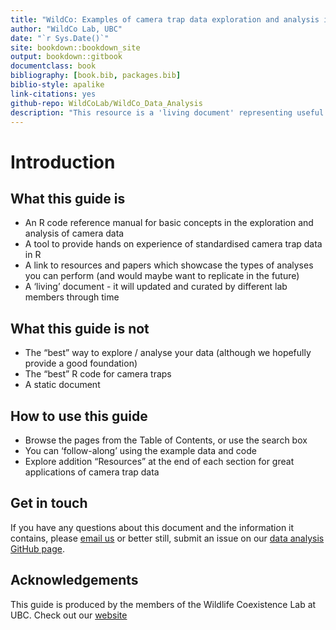 ```yaml
--- 
title: "WildCo: Examples of camera trap data exploration and analysis in R"
author: "WildCo Lab, UBC"
date: "`r Sys.Date()`"
site: bookdown::bookdown_site
output: bookdown::gitbook
documentclass: book
bibliography: [book.bib, packages.bib]
biblio-style: apalike
link-citations: yes
github-repo: WildCoLab/WildCo_Data_Analysis
description: "This resource is a 'living document' representing useful data exploration and data analysis workflows we use within the WildCo lab, WildCAM network and (hopefully) beyond."
---
```


# Introduction

## What this guide is 

- An R code reference manual for basic concepts in the exploration and analysis of camera data
- A tool to provide hands on experience of standardised camera trap data in R 
- A link to resources and papers which showcase the types of analyses you can perform (and would maybe want to replicate in the future)
- A 'living' document - it will updated and curated by different lab members through time


## What this guide is not

- The "best" way to explore / analyse your data (although we hopefully provide a good foundation)
- The "best" R code for camera traps
- A static document

## How to use this guide

- Browse the pages from the Table of Contents, or use the search box
- You can 'follow-along' using the example data and code
- Explore addition “Resources” at the end of each section for great applications of camera trap data

## Get in touch

If you have any questions about this document and the information it contains, please [email us](wildco.lab@gmail.com) or better still, submit an issue on our [data analysis GitHub page](https://github.com/WildCoLab/WildCo_Data_Analysis). 

## Acknowledgements

This guide is produced by the members of the Wildlife Coexistence Lab at UBC. Check out our [website]() 
